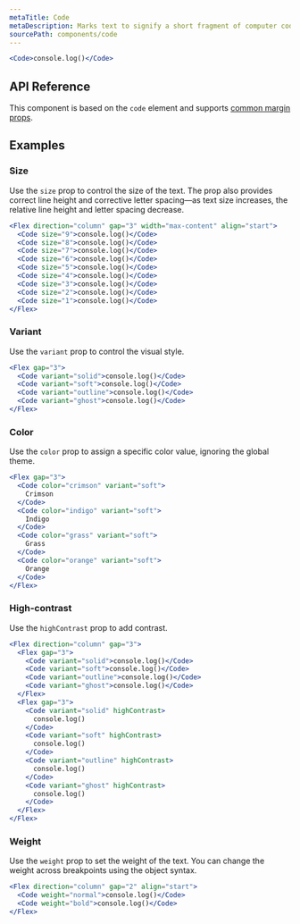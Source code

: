 ```yaml
---
metaTitle: Code
metaDescription: Marks text to signify a short fragment of computer code.
sourcePath: components/code
---
```


```jsx live=true
<Code>console.log()</Code>
```

## API Reference

This component is based on the `code` element and supports [common margin props](/themes/docs/theme/layout#margin-props).

<ThemesPropsTable name="code" />

## Examples

### Size

Use the `size` prop to control the size of the text. The prop also provides correct line height and corrective letter spacing—as text size increases, the relative line height and letter spacing decrease.

```jsx live=true
<Flex direction="column" gap="3" width="max-content" align="start">
  <Code size="9">console.log()</Code>
  <Code size="8">console.log()</Code>
  <Code size="7">console.log()</Code>
  <Code size="6">console.log()</Code>
  <Code size="5">console.log()</Code>
  <Code size="4">console.log()</Code>
  <Code size="3">console.log()</Code>
  <Code size="2">console.log()</Code>
  <Code size="1">console.log()</Code>
</Flex>
```

### Variant

Use the `variant` prop to control the visual style.

```jsx live=true
<Flex gap="3">
  <Code variant="solid">console.log()</Code>
  <Code variant="soft">console.log()</Code>
  <Code variant="outline">console.log()</Code>
  <Code variant="ghost">console.log()</Code>
</Flex>
```

### Color

Use the `color` prop to assign a specific color value, ignoring the global theme.

```jsx live=true
<Flex gap="3">
  <Code color="crimson" variant="soft">
    Crimson
  </Code>
  <Code color="indigo" variant="soft">
    Indigo
  </Code>
  <Code color="grass" variant="soft">
    Grass
  </Code>
  <Code color="orange" variant="soft">
    Orange
  </Code>
</Flex>
```

### High-contrast

Use the `highContrast` prop to add contrast.

```jsx live=true
<Flex direction="column" gap="3">
  <Flex gap="3">
    <Code variant="solid">console.log()</Code>
    <Code variant="soft">console.log()</Code>
    <Code variant="outline">console.log()</Code>
    <Code variant="ghost">console.log()</Code>
  </Flex>
  <Flex gap="3">
    <Code variant="solid" highContrast>
      console.log()
    </Code>
    <Code variant="soft" highContrast>
      console.log()
    </Code>
    <Code variant="outline" highContrast>
      console.log()
    </Code>
    <Code variant="ghost" highContrast>
      console.log()
    </Code>
  </Flex>
</Flex>
```

### Weight

Use the `weight` prop to set the weight of the text. You can change the weight across breakpoints using the object syntax.

```jsx live="true"
<Flex direction="column" gap="2" align="start">
  <Code weight="normal">console.log()</Code>
  <Code weight="bold">console.log()</Code>
</Flex>
```

